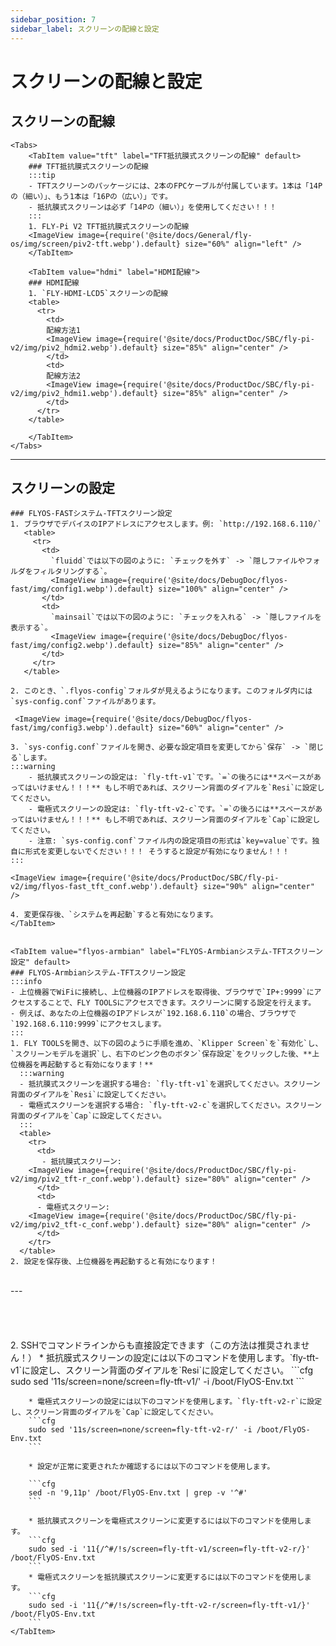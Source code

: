 ```yaml
---
sidebar_position: 7
sidebar_label: スクリーンの配線と設定
---
```







# スクリーンの配線と設定

## スクリーンの配線
    <Tabs>
        <TabItem value="tft" label="TFT抵抗膜式スクリーンの配線" default>
        ### TFT抵抗膜式スクリーンの配線
        :::tip
        - TFTスクリーンのパッケージには、2本のFPCケーブルが付属しています。1本は「14Pの（細い）」、もう1本は「16Pの（広い）」です。
        - 抵抗膜式スクリーンは必ず「14Pの（細い）」を使用してください！！！
        :::
        1. FLY-Pi V2 TFT抵抗膜式スクリーンの配線
        <ImageView image={require('@site/docs/General/fly-os/img/screen/piv2-tft.webp').default} size="60%" align="left" />
        </TabItem>

        <TabItem value="hdmi" label="HDMI配線">
        ### HDMI配線
        1. `FLY-HDMI-LCD5`スクリーンの配線
        <table>
          <tr>
            <td>
            配線方法1
            <ImageView image={require('@site/docs/ProductDoc/SBC/fly-pi-v2/img/piv2_hdmi2.webp').default} size="85%" align="center" />
            </td>
            <td>
            配線方法2
            <ImageView image={require('@site/docs/ProductDoc/SBC/fly-pi-v2/img/piv2_hdmi1.webp').default} size="85%" align="center" />
            </td>
          </tr>
        </table>

        </TabItem>
    </Tabs>
---

## スクリーンの設定

<Tabs>
    <TabItem value="flyos-fast" label="FLYOS-FASTシステム-TFTスクリーン設定">

    ### FLYOS-FASTシステム-TFTスクリーン設定
    1. ブラウザでデバイスのIPアドレスにアクセスします。例: `http://192.168.6.110/` 
       <table>
         <tr>
           <td>
             `fluidd`では以下の図のように: `チェックを外す` -> `隠しファイルやフォルダをフィルタリングする`。
             <ImageView image={require('@site/docs/DebugDoc/flyos-fast/img/config1.webp').default} size="100%" align="center" />
           </td>
           <td>
             `mainsail`では以下の図のように: `チェックを入れる` -> `隠しファイルを表示する`。
             <ImageView image={require('@site/docs/DebugDoc/flyos-fast/img/config2.webp').default} size="85%" align="center" />
           </td>
         </tr>
       </table>
  
    2. このとき、`.flyos-config`フォルダが見えるようになります。このフォルダ内には`sys-config.conf`ファイルがあります。

     <ImageView image={require('@site/docs/DebugDoc/flyos-fast/img/config3.webp').default} size="60%" align="center" />
    
    3. `sys-config.conf`ファイルを開き、必要な設定項目を変更してから`保存` -> `閉じる`します。
    :::warning
        - 抵抗膜式スクリーンの設定は: `fly-tft-v1`です。`=`の後ろには**スペースがあってはいけません！！！** もし不明であれば、スクリーン背面のダイアルを`Resi`に設定してください。
        - 電極式スクリーンの設定は: `fly-tft-v2-c`です。`=`の後ろには**スペースがあってはいけません！！！** もし不明であれば、スクリーン背面のダイアルを`Cap`に設定してください。
        - 注意: `sys-config.conf`ファイル内の設定項目の形式は`key=value`です。独自に形式を変更しないでください！！！ そうすると設定が有効になりません！！！
    :::
    
    <ImageView image={require('@site/docs/ProductDoc/SBC/fly-pi-v2/img/flyos-fast_tft_conf.webp').default} size="90%" align="center" />
    
    4. 変更保存後、`システムを再起動`すると有効になります。
    </TabItem>


    <TabItem value="flyos-armbian" label="FLYOS-Armbianシステム-TFTスクリーン設定" default>
    ### FLYOS-Armbianシステム-TFTスクリーン設定
    :::info
    - 上位機器でWiFiに接続し、上位機器のIPアドレスを取得後、ブラウザで`IP+:9999`にアクセスすることで、FLY TOOLSにアクセスできます。スクリーンに関する設定を行えます。
    - 例えば、あなたの上位機器のIPアドレスが`192.168.6.110`の場合、ブラウザで`192.168.6.110:9999`にアクセスします。
    :::
    1. FLY TOOLSを開き、以下の図のように手順を進め、`Klipper Screen`を`有効化`し、`スクリーンモデルを選択`し、右下のピンク色のボタン`保存設定`をクリックした後、**上位機器を再起動すると有効になります！** 
      :::warning
      - 抵抗膜式スクリーンを選択する場合: `fly-tft-v1`を選択してください。スクリーン背面のダイアルを`Resi`に設定してください。
      - 電極式スクリーンを選択する場合: `fly-tft-v2-c`を選択してください。スクリーン背面のダイアルを`Cap`に設定してください。
      :::
      <table>
        <tr>
          <td>
           - 抵抗膜式スクリーン:  
        <ImageView image={require('@site/docs/ProductDoc/SBC/fly-pi-v2/img/piv2_tft-r_conf.webp').default} size="80%" align="center" />
          </td>
          <td>
          - 電極式スクリーン:
        <ImageView image={require('@site/docs/ProductDoc/SBC/fly-pi-v2/img/piv2_tft-c_conf.webp').default} size="80%" align="center" />
          </td>
        </tr>
      </table>
    2. 設定を保存後、上位機器を再起動すると有効になります！  
<br />
---

<br />
<br />
<br />
<br />
<br />
    2. SSHでコマンドラインからも直接設定できます（この方法は推奨されません！）
        * 抵抗膜式スクリーンの設定には以下のコマンドを使用します。`fly-tft-v1`に設定し、スクリーン背面のダイアルを`Resi`に設定してください。
        ```cfg
        sudo sed '11s/screen=none/screen=fly-tft-v1/' -i /boot/FlyOS-Env.txt
        ```

        * 電極式スクリーンの設定には以下のコマンドを使用します。`fly-tft-v2-r`に設定し、スクリーン背面のダイアルを`Cap`に設定してください。
        ```cfg
        sudo sed '11s/screen=none/screen=fly-tft-v2-r/' -i /boot/FlyOS-Env.txt
        ```

        * 設定が正常に変更されたか確認するには以下のコマンドを使用します。

        ```cfg
        sed -n '9,11p' /boot/FlyOS-Env.txt | grep -v '^#'
        ```

        * 抵抗膜式スクリーンを電極式スクリーンに変更するには以下のコマンドを使用します。
        ```cfg
        sudo sed -i '11{/^#/!s/screen=fly-tft-v1/screen=fly-tft-v2-r/}' /boot/FlyOS-Env.txt
        ```
        * 電極式スクリーンを抵抗膜式スクリーンに変更するには以下のコマンドを使用します。
        ```cfg
        sudo sed -i '11{/^#/!s/screen=fly-tft-v2-r/screen=fly-tft-v1/}' /boot/FlyOS-Env.txt
        ```
    </TabItem>
</Tabs>
